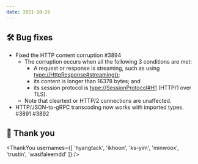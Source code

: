 ```yaml
---
date: 2021-10-26
---
```


## 🛠️ Bug fixes

- Fixed the HTTP content corruption #3894
  - The corruption occurs when all the following 3 conditions are met:
    - A request or response is streaming, such as using <type://HttpResponse#streaming()>;
    - its content is longer than 16378 bytes; and
    - its session protocol is <type://SessionProtocol#H1> (HTTP/1 over TLS).
  - Note that cleartext or HTTP/2 connections are unaffected.
- HTTP/JSON-to-gRPC transcoding now works with imported types. #3891 #3892

## 🙇 Thank you

<ThankYou usernames={[
  'hyangtack',
  'ikhoon',
  'ks-yim',
  'minwoox',
  'trustin',
  'wasifaleemdd'
]} />
